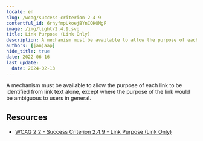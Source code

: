 ```yaml
---
locale: en
slug: /wcag/success-criterion-2-4-9
contentful_id: 6rhyfmpUkoejBYnCOHQMgF
image: /img/light/2.4.9.svg
title: Link Purpose (Link Only)
description: A mechanism must be available to allow the purpose of each link to be identified from link text alone, except where the purpose of the link would be ambiguous to users in general.
authors: [janjaap]
hide_title: true
date: 2022-06-16
last_update:
  date: 2024-02-13
---
```


<Hero
  title="Link Purpose (Link Only)"
  imageSrc="/img/light/2.4.9.svg"
  alt="WCAG 2.4.9 icon"
  prefix="Success Criterion 2.4.9"
  suffix="Level AAA"
/>

A mechanism must be available to allow the purpose of each link to be identified from link text alone, except where the purpose of the link would be ambiguous to users in general.

## Resources

- [WCAG 2.2 - Success Criterion 2.4.9 - Link Purpose (Link Only)](https://www.w3.org/TR/WCAG22/#link-purpose-link-only)

